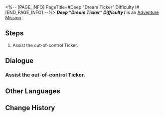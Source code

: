 <%-- [PAGE_INFO]
PageTitle=#Deep "Dream Ticker" Difficulty I#
[END_PAGE_INFO] --%>
{{Stub|Dialogue, characters, and location(s)}}
{{Mission Infobox
|id            = 8020208
|title         = 
|image         = Mission Deep "Dream Ticker" Difficulty I.png
|type          = Adventure
|event_name    = 
|chapter       = 
|requirements  = 
|summary       = <!--official mission summary from Fate's Atlas-->
|characters    = <!--characters that appear in this mission-->
|startLocation = <!--location as it intially appears on the mission screen-->
|world         = <!--i.e. Penacony-->
|area          = <!--i.e. A Child's Dream-->
|prev          = 
|next          = 
|exp           = 
|credits       = 
|stellarJade   = 
|other         = 
}}
'''''Deep "Dream Ticker" Difficulty I''''' is an [[Adventure Mission]]<!--in [world]-->.

==Steps==
# Assist the out-of-control Ticker.

<!--
==Gameplay Notes==

--><!--
==Trial Character==

-->
==Dialogue==
{{Stub Dialogue}}
===Assist the out-of-control Ticker.===
{{Mission Description|type=adventure|location=<!--to be added-->|Many prison areas have been taken over by these strange Tickers. You have to find a way to fix them, so they don't interfere with the rebuilding of Dreamville.}}
{{Dialogue Start}}
:{{tx}}
{{Dialogue End}}

==Other Languages==
{{Other Languages
|en   = Deep "Dream Ticker" Difficulty I
|zhs  = 深层「梦境迷钟」难度I
|zht  = 深層「夢境迷鐘」難度I
|ja   = 深層夢境「夢境の迷い時計」難易度I
|ko   = 깊은 층 「꿈세계 시계」 난이도 I
|es   = Minutero onírico profundo, dificultad I
|fr   = Profondeurs : « Horloge des rêves » difficulté I
|ru   = Нижний мир: Ходики Мира грёз I
|th   = "นาฬิกาในห้วงฝัน" ชั้นลึก ระดับความยาก I
|vi   = "Đồng Hồ Mộng Mị" Tầng Sâu - Độ Khó I
|de   = Tief „Traumuhr“ Schwierigkeitsgrad I
|id   = "Jam Dunia Mimpi" yang Dalam: Tingkat Kesulitan I
|pt   = "Relógio Onírico" Profundo Dificuldade I
}}

==Change History==
{{Change History|2.0}}
